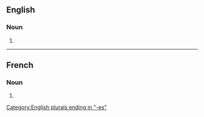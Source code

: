 ==English==

===Noun===
{{head|en|noun plural form}}

# {{plural of|abbess|lang=en}}

[[Category:English plurals ending in "-es"]]

----

==French==

===Noun===
{{head|fr|noun plural form|g=f}}

# {{plural of|abbesse|lang=fr}}